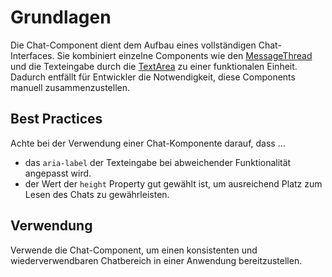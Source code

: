 # Grundlagen

Die Chat-Component dient dem Aufbau eines vollständigen Chat-Interfaces. Sie kombiniert einzelne Components wie den [MessageThread](/03-components/chat/message-thread) und die Texteingabe durch die [TextArea](/03-components/form-controls/text-area) zu einer funktionalen Einheit. Dadurch entfällt für Entwickler die Notwendigkeit, diese Components manuell zusammenzustellen.

## Best Practices

Achte bei der Verwendung einer Chat-Komponente darauf, dass …

* das `aria-label` der Texteingabe bei abweichender Funktionalität angepasst wird.
* der Wert der `height` Property gut gewählt ist, um ausreichend Platz zum Lesen des Chats zu gewährleisten.

## Verwendung

Verwende die Chat-Component, um einen konsistenten und wiederverwendbaren Chatbereich in einer Anwendung bereitzustellen.
